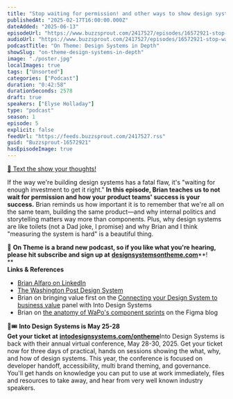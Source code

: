 ```yaml
---
title: "Stop waiting for permission! and other ways to show design systems value, with Brian Alfaro — #05"
publishedAt: "2025-02-17T16:00:00.000Z"
dateAdded: "2025-06-13"
episodeUrl: "https://www.buzzsprout.com/2417527/episodes/16572921-stop-waiting-for-permission-and-other-ways-to-show-design-systems-value-with-brian-alfaro-05.mp3"
audioUrl: "https://www.buzzsprout.com/2417527/episodes/16572921-stop-waiting-for-permission-and-other-ways-to-show-design-systems-value-with-brian-alfaro-05.mp3"
podcastTitle: "On Theme: Design Systems in Depth"
showSlug: "on-theme-design-systems-in-depth"
image: "./poster.jpg"
localImages: true
tags: ["Unsorted"]
categories: ["Podcast"]
duration: "0:42:58"
durationSeconds: 2578
draft: true
speakers: ["Elyse Holladay"]
type: "podcast"
season: 1
episode: 5
explicit: false
feedUrl: "https://feeds.buzzsprout.com/2417527.rss"
guid: "Buzzsprout-16572921"
hasEpisodeImage: true
---
```

[📲 Text the show your thoughts!](https://www.buzzsprout.com/twilio/text_messages/2417527/open_sms)

If the way we're building design systems has a fatal flaw, it's "waiting for enough investment to get it right." **In this episode, Brian teaches us to not wait for permission and how your product teams' success is your success.** Brian reminds us how important it is to remember that we're all on the same team, building the same product—and why internal politics and storytelling matters way more than components. Plus, why design systems are like toilets (not a Dad joke, I promise) and why Brian and I think "measuring the system is hard" is a beautiful thing.  
  
💖 **On Theme is a brand new podcast, so if you like what you're hearing, please hit subscribe and sign up at** [**designsystemsontheme.com**](http://designsystemsontheme.com/)**!  
**  
**Links & References**

-   [Brian Alfaro on LinkedIn](https://www.linkedin.com/in/brian-alfaro-99505895/)
-   [The Washington Post Design System](https://build.washingtonpost.com/)
-   Brian on bringing value first on the [Connecting your Design System to business value](https://youtu.be/oqr_u1FeoNA?t=812) panel with Into Design Systems
-   Brian on [the anatomy of WaPo's component sprints](https://www.figma.com/blog/the-anatomy-of-a-component-sprint/) on the Figma blog

🎨🎟️ **Into Design Systems is May 25-28  
Get your ticket at** [**intodesignsystems.com/ontheme**](http://intodesignsystems.com/ontheme)Into Design Systems is back with their annual virtual conference, May 28-30, 2025. Get your ticket now for three days of practical, hands on sessions showing the what, why, and how of design systems. This year, the conference is focused on developer handoff, accessibility, multi brand theming, and governance. You'll get hands on knowledge you can put to use at work immediately, files and resources to take away, and hear from very well known industry speakers.
